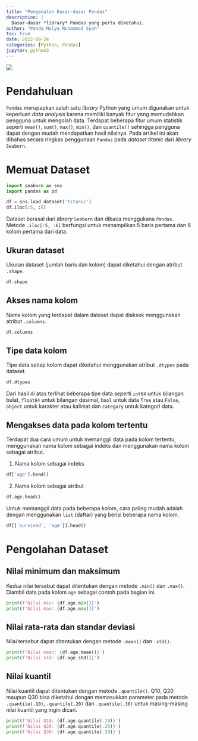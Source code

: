 ```yaml
---
title: "Pengenalan Dasar-dasar Pandas"
description: |
  Dasar-dasar *library* Pandas yang perlu diketahui.
author: "Pandu Mulya Muhammad Syah"
toc: true
date: 2022-09-24
categories: [Python, Pandas]
jupyter: python3
---
```


![](pandas_logo.png)

# Pendahuluan
`Pandas` merupapkan salah satu *library* Python yang umum digunakan untuk keperluan *data analysis* karena memiliki banyak fitur yang memudahkan pengguna untuk mengolah data. Terdapat beberapa fitur umum statistik seperti `mean()`, `sum()`, `max()`, `min()`, dan `quantile()` sehingga pengguna dapat dengan mudah mendapatkan hasil nilainya. Pada artikel ini akan dibahas secara ringkas penggunaan `Pandas` pada *dataset titanic* dari *library* `Seaborn`.

# Memuat Dataset

```python
import seaborn as sns
import pandas as pd

df = sns.load_dataset('titanic')
df.iloc[:5, :6]
```

Dataset berasal dari *library* `Seaborn` dan dibaca menggukana `Pandas`. Metode `.iloc[:5, :6]` berfungsi untuk menampilkan 5 baris pertama dan 6 kolom pertama dari data.

## Ukuran dataset

Ukuran dataset (jumlah baris dan kolom) dapat diketahui dengan atribut `.shape`.

```python
df.shape
```

## Akses nama kolom

Nama kolom yang terdapat dalam dataset dapat diaksek menggunakan atribut `.columns`.

```python
df.columns
```


## Tipe data kolom

Tipe data setiap kolom dapat diketahui menggunakan atribut `.dtypes` pada dataset.

```python
df.dtypes
```

Dari hasil di atas terlihat beberapa tipe data seperti `int64` untuk bilangan bulat, `float64` untuk bilangan desimal, `bool` untuk data `True` atau `False`, `object` untuk karakter atau kalimat dan `category` untuk kategori data.

## Mengakses data pada kolom tertentu

Terdapat dua cara umum untuk memanggil data pada kolom tertentu, menggunakan nama kolom sebagai indeks dan menggunakan nama kolom sebagai atribut.

1. Nama kolom sebagai indeks

```python
df['age'].head()
```

2. Nama kolom sebagai atribut

```python
df.age.head()
```

Untuk memanggil data pada beberapa kolom, cara paling mudah adalah dengan menggunakan `list` (daftar) yang berisi beberapa nama kolom.

```python
df[['survived', 'age']].head()
```

# Pengolahan Dataset
## Nilai minimum dan maksimum
Kedua nilai tersebut dapat ditentukan dengan metode `.min()` dan `.max()`. Diambil data pada kolom `age` sebagai contoh pada bagian ini.

```python
print(f'Nilai min: {df.age.min()}')
print(f'Nilai max: {df.age.max()}')
```

## Nilai rata-rata dan standar deviasi
Nilai tersebut dapat ditentukan dengan metode `.mean()` dan `.std()`.

```python
print(f'Nilai mean: {df.age.mean()}')
print(f'Nilai std: {df.age.std()}')
```

## Nilai kuantil
Nilai kuantil dapat ditentukan dengan metode `.quantile()`. Q10, Q20 maupun Q30 bisa diketahui dengan memasukkan parameter pada metode `.quantile(.10)`, `.quantile(.20)` dan `.quantile(.30)` untuk masing-masing nilai kuantil yang ingin dicari.

```python
print(f'Nilai Q10: {df.age.quantile(.10)}')
print(f'Nilai Q20: {df.age.quantile(.20)}')
print(f'Nilai Q30: {df.age.quantile(.30)}')
```

